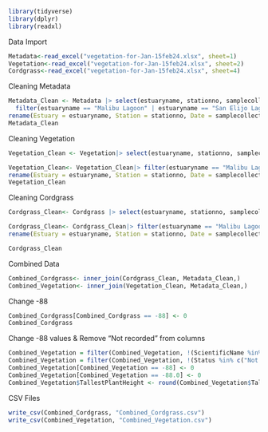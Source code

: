 ```r
library(tidyverse)
library(dplyr)
library(readxl)
```
Data Import
```r
Metadata<-read_excel("vegetation-for-Jan-15feb24.xlsx", sheet=1)
Vegetation<-read_excel("vegetation-for-Jan-15feb24.xlsx", sheet=2)
Cordgrass<-read_excel("vegetation-for-Jan-15feb24.xlsx", sheet=4)
```

Cleaning Metadata
```r
Metadata_Clean <- Metadata |> select(estuaryname, stationno, samplecollectiondate, tide, transectreplicate, habitat, method, plotreplicate, vegetated_cover, non_vegetated_cover) |>
  filter(estuaryname == "Malibu Lagoon" | estuaryname == "San Elijo Lagoon" | estuaryname == "Batiquitos Lagoon" | estuaryname == "Goleta Slough" |estuaryname == "Newport Bay" | estuaryname == "Ventura River") |>
rename(Estuary = estuaryname, Station = stationno, Date = samplecollectiondate, Tide = tide, Transect = transectreplicate, Habitat = habitat, Method = method, Quadrat = plotreplicate, VegetatedCover = vegetated_cover, NonVegetatedCover = non_vegetated_cover)
Metadata_Clean
```


Cleaning Vegetation
```r
Vegetation_Clean <- Vegetation|> select(estuaryname, stationno, samplecollectiondate, transectreplicate, habitat, method, plotreplicate, scientificname, commonname, status, estimatedcover, tallestplantheight_cm) 
```

```r
Vegetation_Clean<- Vegetation_Clean|> filter(estuaryname == "Malibu Lagoon" | estuaryname == "San Elijo Lagoon" | estuaryname == "Batiquitos Lagoon" | estuaryname == "Goleta Slough" |estuaryname == "Newport Bay" | estuaryname == "Ventura River" ) |>
rename(Estuary = estuaryname, Station = stationno, Date = samplecollectiondate, Transect = transectreplicate, Habitat = habitat, Method = method, Quadrat = plotreplicate, ScientificName = scientificname, CommonName = commonname, Status = status, EstimatedCover = estimatedcover, TallestPlantHeight = tallestplantheight_cm)
Vegetation_Clean
```
Cleaning Cordgrass
```r
Cordgrass_Clean<- Cordgrass |> select(estuaryname, stationno, samplecollectiondate, transectreplicate, habitat, method, plotreplicate, live_dead, total_stems, plantheight_replicate, plantheight_cm) 
```

```r
Cordgrass_Clean<- Cordgrass_Clean|> filter(estuaryname == "Malibu Lagoon" | estuaryname == "San Elijo Lagoon" | estuaryname == "Batiquitos Lagoon" | estuaryname == "Goleta Slough" |estuaryname == "Newport Bay" | estuaryname == "Ventura River" ) |>
rename(Estuary = estuaryname, Station = stationno, Date = samplecollectiondate, Transect = transectreplicate, Habitat = habitat, Method = method, Quadrat = plotreplicate, Abundance = total_stems,PlantHeightReplicate = plantheight_replicate, PlantHeight=plantheight_cm, LiveOrDead = live_dead,)

Cordgrass_Clean
```

Combined Data
```r
Combined_Cordgrass<- inner_join(Cordgrass_Clean, Metadata_Clean,)
Combined_Vegetation<- inner_join(Vegetation_Clean, Metadata_Clean,)
```
Change -88
```r
Combined_Cordgrass[Combined_Cordgrass == -88] <- 0
Combined_Cordgrass
```
Change -88 values & Remove "Not recorded" from columns
```r
Combined_Vegetation = filter(Combined_Vegetation, !(ScientificName %in% c("Not recorded", "unknown plant")))
Combined_Vegetation = filter(Combined_Vegetation, !(Status %in% c("Not recorded")))
Combined_Vegetation[Combined_Vegetation == -88] <- 0
Combined_Vegetation[Combined_Vegetation == -88.0] <- 0
Combined_Vegetation$TallestPlantHeight <- round(Combined_Vegetation$TallestPlantHeight)
```


CSV Files
```r
write_csv(Combined_Cordgrass, "Combined_Cordgrass.csv")
write_csv(Combined_Vegetation, "Combined_Vegetation.csv")
```







